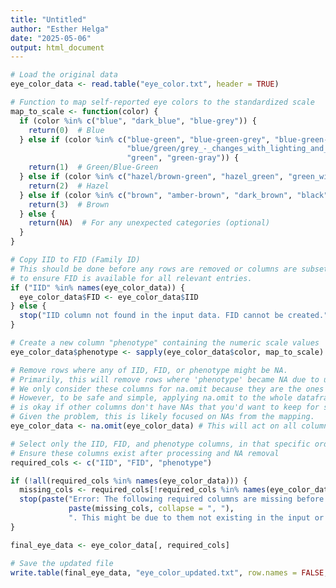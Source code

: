 ```yaml
---
title: "Untitled"
author: "Esther Helga"
date: "2025-05-06"
output: html_document
---
```


```r

# Load the original data
eye_color_data <- read.table("eye_color.txt", header = TRUE)

```

```r

# Function to map self-reported eye colors to the standardized scale
map_to_scale <- function(color) {
  if (color %in% c("blue", "dark_blue", "blue-grey")) {
    return(0)  # Blue
  } else if (color %in% c("blue-green", "blue-green-grey", "blue-green-gold", 
                          "blue/green/grey_-_changes_with_lighting_and_clothing", 
                          "green", "green-gray")) {
    return(1)  # Green/Blue-Green
  } else if (color %in% c("hazel/brown-green", "hazel_green", "green_with_brown_freckles")) {
    return(2)  # Hazel
  } else if (color %in% c("brown", "amber-brown", "dark_brown", "black")) {
    return(3)  # Brown
  } else {
    return(NA)  # For any unexpected categories (optional)
  }
}

```

```r

# Copy IID to FID (Family ID)
# This should be done before any rows are removed or columns are subsetted,
# to ensure FID is available for all relevant entries.
if ("IID" %in% names(eye_color_data)) {
  eye_color_data$FID <- eye_color_data$IID
} else {
  stop("IID column not found in the input data. FID cannot be created.")
}

# Create a new column "phenotype" containing the numeric scale values
eye_color_data$phenotype <- sapply(eye_color_data$color, map_to_scale)

# Remove rows where any of IID, FID, or phenotype might be NA.
# Primarily, this will remove rows where 'phenotype' became NA due to unmappable colors.
# We only consider these columns for na.omit because they are the ones we will keep.
# However, to be safe and simple, applying na.omit to the whole dataframe before subsetting
# is okay if other columns don't have NAs that you'd want to keep for some reason.
# Given the problem, this is likely focused on NAs from the mapping.
eye_color_data <- na.omit(eye_color_data) # This will act on all columns present at this stage

```

```r

# Select only the IID, FID, and phenotype columns, in that specific order
# Ensure these columns exist after processing and NA removal
required_cols <- c("IID", "FID", "phenotype")

if (!all(required_cols %in% names(eye_color_data))) {
  missing_cols <- required_cols[!required_cols %in% names(eye_color_data)]
  stop(paste("Error: The following required columns are missing before final selection:", 
             paste(missing_cols, collapse = ", "), 
             ". This might be due to them not existing in the input or being removed unexpectedly."))
}

final_eye_data <- eye_color_data[, required_cols]

```


```r

# Save the updated file
write.table(final_eye_data, "eye_color_updated.txt", row.names = FALSE, col.names = TRUE, quote = FALSE)

```

